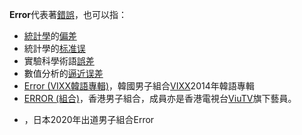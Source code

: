 '''Error'''代表著[[錯誤|錯誤]]，也可以指：

*[[統計學|統計學]]的[[偏差|偏差]]
*統計學的[[标准误|标准误]]
*實驗科學術語[[誤差|誤差]]
*數值分析的[[逼近误差|逼近误差]]
*[[Error_(VIXX韓語專輯)|Error (VIXX韓語專輯)]]，韓國男子組合[[VIXX|VIXX]]2014年韓語專輯
*[[ERROR_(組合)|ERROR (組合)]]，香港男子組合，成員亦是香港電視台[[ViuTV|ViuTV]]旗下藝員。
* {{link-ja|ERROR (日本組合)|ERROR (グループ)}}，日本2020年出道男子組合Error

{{disambig|E|Cat=非中文名稱消歧義}}